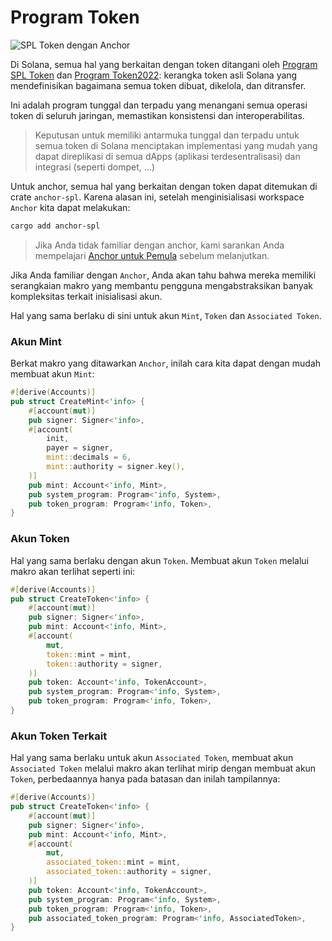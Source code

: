 
# Program Token

![SPL Token dengan Anchor](/graphics/course-banners/spl-token-with-anchor.png)

Di Solana, semua hal yang berkaitan dengan token ditangani oleh [Program SPL Token](https://github.com/solana-program/token) dan [Program Token2022](/id/courses/token-2022-program): kerangka token asli Solana yang mendefinisikan bagaimana semua token dibuat, dikelola, dan ditransfer.

Ini adalah program tunggal dan terpadu yang menangani semua operasi token di seluruh jaringan, memastikan konsistensi dan interoperabilitas.

> Keputusan untuk memiliki antarmuka tunggal dan terpadu untuk semua token di Solana menciptakan implementasi yang mudah yang dapat direplikasi di semua dApps (aplikasi terdesentralisasi) dan integrasi (seperti dompet, ...)

Untuk anchor, semua hal yang berkaitan dengan token dapat ditemukan di crate `anchor-spl`. Karena alasan ini, setelah menginisialisasi workspace `Anchor` kita dapat melakukan:

```bash
cargo add anchor-spl
```

> Jika Anda tidak familiar dengan anchor, kami sarankan Anda mempelajari [Anchor untuk Pemula](/id/courses/anchor-for-dummies) sebelum melanjutkan.

<ArticleSection name="Akun Mint dan Token" id="mint-and-token-accounts" level="h2" />

Jika Anda familiar dengan `Anchor`, Anda akan tahu bahwa mereka memiliki serangkaian makro yang membantu pengguna mengabstraksikan banyak kompleksitas terkait inisialisasi akun.

Hal yang sama berlaku di sini untuk akun `Mint`, `Token` dan `Associated Token`.

### Akun Mint

Berkat makro yang ditawarkan `Anchor`, inilah cara kita dapat dengan mudah membuat akun `Mint`:

```rust
#[derive(Accounts)]
pub struct CreateMint<'info> {
    #[account(mut)]
    pub signer: Signer<'info>,
    #[account(
        init,
        payer = signer,
        mint::decimals = 6,
        mint::authority = signer.key(),
    )]
    pub mint: Account<'info, Mint>,
    pub system_program: Program<'info, System>,
    pub token_program: Program<'info, Token>,
}
```

### Akun Token

Hal yang sama berlaku dengan akun `Token`. Membuat akun `Token` melalui makro akan terlihat seperti ini:

```rust
#[derive(Accounts)]
pub struct CreateToken<'info> {
    #[account(mut)]
    pub signer: Signer<'info>,
    pub mint: Account<'info, Mint>,
    #[account(
        mut,
        token::mint = mint,
        token::authority = signer,
    )]
    pub token: Account<'info, TokenAccount>,
    pub system_program: Program<'info, System>,
    pub token_program: Program<'info, Token>,
}
```

### Akun Token Terkait

Hal yang sama berlaku untuk akun `Associated Token`, membuat akun `Associated Token` melalui makro akan terlihat mirip dengan membuat akun `Token`, perbedaannya hanya pada batasan dan inilah tampilannya:

```rust
#[derive(Accounts)]
pub struct CreateToken<'info> {
    #[account(mut)]
    pub signer: Signer<'info>,
    pub mint: Account<'info, Mint>,
    #[account(
        mut,
        associated_token::mint = mint,
        associated_token::authority = signer,
    )]
    pub token: Account<'info, TokenAccount>,
    pub system_program: Program<'info, System>,
    pub token_program: Program<'info, Token>,
    pub associated_token_program: Program<'info, AssociatedToken>,
}
```
